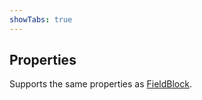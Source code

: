 ```yaml
---
showTabs: true
---
```


## Properties

Supports the same properties as [FieldBlock](/uilib/extension/forms/create-component/FiedBlock/properties).
